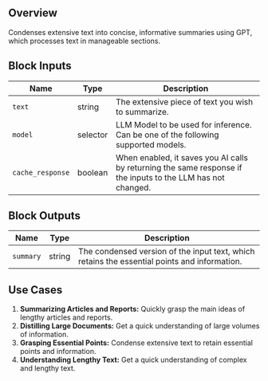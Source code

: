 ## Overview

Condenses extensive text into concise, informative summaries using GPT, which processes text in manageable sections.

## Block Inputs

| Name             | Type     | Description                                                                                                  |
| ---------------- | -------- | ------------------------------------------------------------------------------------------------------------ |
| `text`           | string   | The extensive piece of text you wish to summarize.                                                           |
| `model`          | selector | LLM Model to be used for inference. Can be one of the following supported models.                            |
| `cache_response` | boolean  | When enabled, it saves you AI calls by returning the same response if the inputs to the LLM has not changed. |

## Block Outputs

| Name      | Type   | Description                                                                                  |
| --------- | ------ | -------------------------------------------------------------------------------------------- |
| `summary` | string | The condensed version of the input text, which retains the essential points and information. |

## Use Cases

1. **Summarizing Articles and Reports:** Quickly grasp the main ideas of lengthy articles and reports.
2. **Distilling Large Documents:** Get a quick understanding of large volumes of information.
3. **Grasping Essential Points:** Condense extensive text to retain essential points and information.
4. **Understanding Lengthy Text:** Get a quick understanding of complex and lengthy text.
